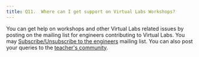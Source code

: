 ```yaml
---
title: Q11.  Where can I get support on Virtual Labs Workshops?
---
```


You can get help on workshops and other Virtual Labs related
issues by posting on the mailing list for engineers
contributing to Virtual Labs. You may
[Subscribe/Unsubscribe to the engineers](https://groups.google.com/a/vlabs.ac.in/g/engineers?pli=1) mailing list. You can also post your
queries to the
[teacher's community](https://currents.google.com/u/1/communities/104131148292250423165).




